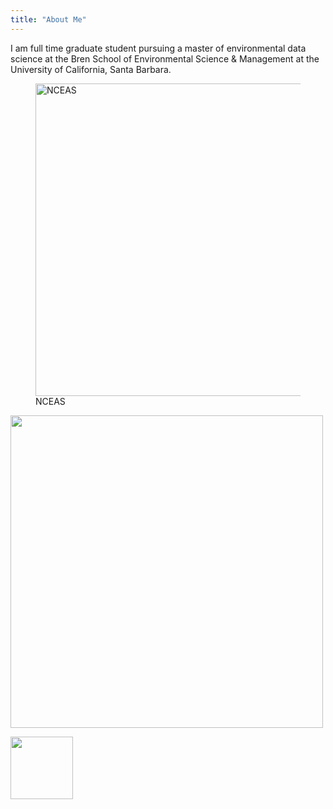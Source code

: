 ```yaml
---
title: "About Me"
---
```


I am full time graduate student pursuing a master of environmental data science at the Bren School of Environmental Science & Management at the University of California, Santa Barbara. 

![NCEAS](images/IMG_4458.jpeg){fig-align="left" width=500}

![](images/IMG_4517.jpeg){fig-align="left" width=500}


![](images/Bren-LeafArtOnly-FullColor-RGB-transparent.png){width=100 fig-align="center"}